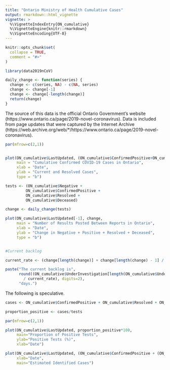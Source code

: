 ```yaml
---
title: "Ontario Ministry of Health Cumulative Cases"
output: rmarkdown::html_vignette
vignette: >
  %\VignetteIndexEntry{ON_cumulative}
  %\VignetteEngine{knitr::rmarkdown}
  %\VignetteEncoding{UTF-8}
---
```


```r
knitr::opts_chunk$set(
  collapse = TRUE,
  comment = "#>"
)
```

```r
library(data2019nCoV)

daily_change <- function(series) {
  change <- c(series, NA) - c(NA, series)
  change <- change[-1]
  change <- change[-length(change)]
  return(change)
}
```

The source of this data is the official Ontario Government's website (https://www.ontario.ca/page/2019-novel-coronavirus). Data is included from page updates that were captured by the Internet Archive (https://web.archive.org/web/*/https://www.ontario.ca/page/2019-novel-coronavirus).

```r

par(mfrow=c(2,1))


plot(ON_cumulative$LastUpdated, (ON_cumulative$ConfirmedPositive+ON_cumulative$Resolved),
     main = "Cumulative Confirmed COVID-19 Cases in Ontario",
     xlab = "Date",
     ylab = "Current and Resolved Cases",
     type = "b")

tests <- (ON_cumulative$Negative + 
         ON_cumulative$ConfirmedPositive + 
         ON_cumulative$Resolved +
         ON_cumulative$Deceased)

change <- daily_change(tests)

plot(ON_cumulative$LastUpdated[-1], change,
     main = "Number of Results Posted Between Reports in Ontario",
     xlab = "Date",
     ylab = "Change in Negative + Positive + Resolved + Deceased",
     type = "b")


#Current backlog

current_rate <- (change[length(change)] + change[length(change) - 1] / 2)

paste("The current backlog is", 
      round((ON_cumulative$UnderInvestigation[length(ON_cumulative$UnderInvestigation)] 
        / current_rate), digits=2),
      "days.")
```

The following is speculative.

```r
cases <- ON_cumulative$ConfirmedPositive + ON_cumulative$Resolved + ON_cumulative$Deceased

proportion_positive <- cases/tests

par(mfrow=c(2,1))

plot(ON_cumulative$LastUpdated, proportion_positive*100,
     main="Proportion of Positive Tests",
     ylab="Positive Tests (%)",
     xlab="Date")

plot(ON_cumulative$LastUpdated, (ON_cumulative$ConfirmedPositive + (ON_cumulative$UnderInvestigation * proportion_positive) ),
     xlab="Date",
     main="Estimated Identified Cases")
     


```
